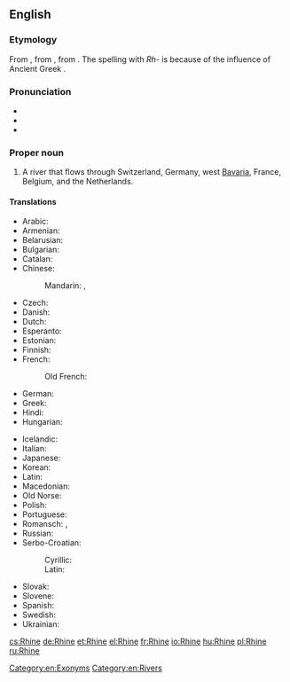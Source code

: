 ==English==
{{wikipedia}}

===Etymology===
From {{etyl|ang|en}} {{term|Rin|Rīn|lang=ang}}, from {{etyl|gem-pro|en}} {{term/t|gem-pro|*Rīnaz}}, from {{etyl|cel|en}}. The spelling with ''Rh-'' is because of the influence of Ancient Greek {{term|Ῥῆνος|tr=Rhēnos|lang=grc}}.

===Pronunciation===
* {{IPA|/raɪn/}}
* {{audio|en-us-Rhine.ogg|Audio (US)}}
* {{rhymes|aɪn}}

===Proper noun===
{{en-proper noun|head=the Rhine}}

# A river that flows through Switzerland, Germany, west [[Bavaria]], France, Belgium, and the Netherlands.

====Translations====
{{trans-top|river that flows through Europe}}
* Arabic: {{t-|ar|نهر الراين|m|tr=nahr al-rayn|sc=Arab}}
* Armenian: {{t-|hy|Հռենոս|tr=Hṙenos}}
* Belarusian: {{t-|be|Рэйн|m|tr=Rejn|sc=Cyrl}}
* Bulgarian: {{t-|bg|Рейн|m|tr=Rejn|sc=Cyrl}}
* Catalan: {{t-|ca|Rin|m}}
* Chinese:
*: Mandarin: {{t|cmn|萊茵河|sc=Hani}}, {{t|cmn|莱茵河|tr=Láiyīn hé|sc=Hani}}
* Czech: {{t-|cs|Rýn|m}}
* Danish: {{t-|da|Rhinen}}
* Dutch: {{t+|nl|Rijn|m}}
* Esperanto: {{t-|eo|Rejno}}
* Estonian: {{t-|et|Rein}}
* Finnish: {{t+|fi|Rein}}
* French: {{t+|fr|Rhin|m}}
*: Old French: {{tø|fro|Rin|m}}
* German: {{t+|de|Rhein|m}}
* Greek: {{t+|el|Ρήνος|m|tr=Rínos|sc=Grek}}
* Hindi: {{t-|hi|राइन|tr=rā'in|sc=Deva}}
* Hungarian: {{t+|hu|Rajna}}
{{trans-mid}}
* Icelandic: {{t+|is|Rín|f}}
* Italian: {{t-|it|Reno|m}}
* Japanese: {{t-|ja|ライン川|tr=Rain-gawa|sc=Jpan}}
* Korean: {{t-|ko|라인 강|tr=Rain gang|sc=Kore}}
* Latin: {{t+|la|Rhenus}}
* Macedonian: {{t-|mk|Рајна|f|tr=Rájna}}
* Old Norse: {{tø|non|Rín|f}}
* Polish: {{t+|pl|Ren|m}}
* Portuguese: {{t+|pt|Reno|m}}
* Romansch: {{t-|rm|Rain|m}}, {{t-|rm|Rein|m}}
* Russian: {{t-|ru|Рейн|m|tr=Rejn|sc=Cyrl}}
* Serbo-Croatian:
*: Cyrillic: {{t-|sh|Рајна|f|sc=Cyrl}}
*: Latin: {{t-|sh|Rajna|f}}
* Slovak: {{t-|sk|Rýn}}
* Slovene: {{t+|sl|Ren|m}}
* Spanish: {{t-|es|Rin|m}}
* Swedish: {{t+|sv|Rhen}}
* Ukrainian: {{t-|uk|Рейн|m|tr=Rejn|sc=Cyrl}}
{{trans-bottom}}

[[Category:en:Exonyms]]
[[Category:en:Rivers]]

[[cs:Rhine]]
[[de:Rhine]]
[[et:Rhine]]
[[el:Rhine]]
[[fr:Rhine]]
[[io:Rhine]]
[[hu:Rhine]]
[[pl:Rhine]]
[[ru:Rhine]]